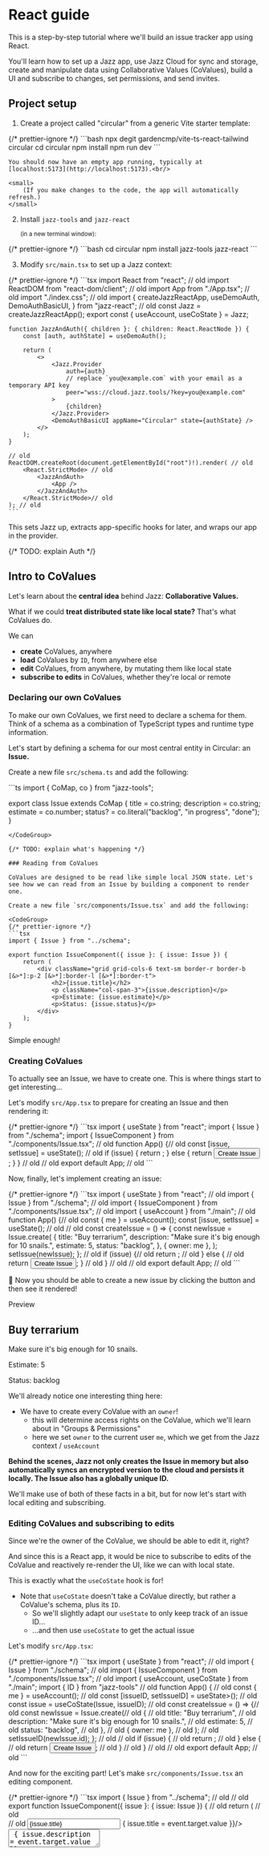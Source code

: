 
# React guide

This is a step-by-step tutorial where we'll build an issue tracker app using React.

You'll learn how to set up a Jazz app, use Jazz Cloud for sync and storage, create and manipulate data using
Collaborative Values (CoValues), build a UI and subscribe to changes, set permissions, and send invites.

## Project setup

1. Create a project called "circular" from a generic Vite starter template:

<CodeGroup>
    {/* prettier-ignore */}
    ```bash
    npx degit gardencmp/vite-ts-react-tailwind circular
    cd circular
    npm install
    npm run dev
    ```
</CodeGroup>

    You should now have an empty app running, typically at [localhost:5173](http://localhost:5173).<br/>

    <small>
        (If you make changes to the code, the app will automatically refresh.)
    </small>

2. Install `jazz-tools` and `jazz-react`<br/>

    <small>(in a new terminal window):</small>

<CodeGroup>
    {/* prettier-ignore */}
    ```bash
    cd circular
    npm install jazz-tools jazz-react
    ```
</CodeGroup>

3. Modify `src/main.tsx` to set up a Jazz context:

<CodeGroup>
    {/* prettier-ignore */}
    ```tsx
    import React from "react"; // old
    import ReactDOM from "react-dom/client"; // old
    import App from "./App.tsx"; // old
    import "./index.css"; // old
    import {
        createJazzReactApp,
        useDemoAuth,
        DemoAuthBasicUI,
    } from "jazz-react";
     // old
    const Jazz = createJazzReactApp();
    export const { useAccount, useCoState } = Jazz;

    function JazzAndAuth({ children }: { children: React.ReactNode }) {
        const [auth, authState] = useDemoAuth();

        return (
            <>
                <Jazz.Provider
                    auth={auth}
                    // replace `you@example.com` with your email as a temporary API key
                    peer="wss://cloud.jazz.tools/?key=you@example.com"
                >
                    {children}
                </Jazz.Provider>
                <DemoAuthBasicUI appName="Circular" state={authState} />
            </>
        );
    }

    // old
    ReactDOM.createRoot(document.getElementById("root")!).render( // old
        <React.StrictMode> // old
            <JazzAndAuth>
                <App />
            </JazzAndAuth>
        </React.StrictMode>// old
    ); // old
    ```
</CodeGroup>

This sets Jazz up, extracts app-specific hooks for later, and wraps our app in the provider.

{/* TODO: explain Auth */}

## Intro to CoValues

Let's learn about the **central idea** behind Jazz: **Collaborative Values.**

What if we could **treat distributed state like local state?** That's what CoValues do.

We can

-   **create** CoValues, anywhere
-   **load** CoValues by `ID`, from anywhere else
-   **edit** CoValues, from anywhere, by mutating them like local state
-   **subscribe to edits** in CoValues, whether they're local or remote

### Declaring our own CoValues

To make our own CoValues, we first need to declare a schema for them. Think of a schema as a combination of TypeScript types and runtime type information.

Let's start by defining a schema for our most central entity in Circular: an **Issue.**

Create a new file `src/schema.ts` and add the following:

<CodeGroup>
```ts
import { CoMap, co } from "jazz-tools";

export class Issue extends CoMap {
    title = co.string;
    description = co.string;
    estimate = co.number;
    status? = co.literal("backlog", "in progress", "done");
}
```
</CodeGroup>

{/* TODO: explain what's happening */}

### Reading from CoValues

CoValues are designed to be read like simple local JSON state. Let's see how we can read from an Issue by building a component to render one.

Create a new file `src/components/Issue.tsx` and add the following:

<CodeGroup>
{/* prettier-ignore */}
```tsx
import { Issue } from "../schema";

export function IssueComponent({ issue }: { issue: Issue }) {
    return (
        <div className="grid grid-cols-6 text-sm border-r border-b [&>*]:p-2 [&>*]:border-l [&>*]:border-t">
            <h2>{issue.title}</h2>
            <p className="col-span-3">{issue.description}</p>
            <p>Estimate: {issue.estimate}</p>
            <p>Status: {issue.status}</p>
        </div>
    );
}
```
</CodeGroup>

Simple enough!

### Creating CoValues

To actually see an Issue, we have to create one. This is where things start to get interesting...

Let's modify `src/App.tsx` to prepare for creating an Issue and then rendering it:

<CodeGroup>
{/* prettier-ignore */}
```tsx
import { useState } from "react";
import { Issue } from "./schema";
import { IssueComponent } from "./components/Issue.tsx";
// old
function App() {// old
    const [issue, setIssue] = useState<Issue>();
    // old
    if (issue) {
        return <IssueComponent issue={issue} />;
    } else {
        return <button>Create Issue</button>;
    }
} // old
// old
export default App; // old
```
</CodeGroup>

Now, finally, let's implement creating an issue:

<CodeGroup>
{/* prettier-ignore */}
```tsx
import { useState } from "react"; // old
import { Issue } from "./schema"; // old
import { IssueComponent } from "./components/Issue.tsx"; // old
import { useAccount } from "./main";
// old
function App() {// old
    const { me } = useAccount();
    const [issue, setIssue] = useState<Issue>(); // old
    // old
    const createIssue = () => {
        const newIssue = Issue.create(
            {
                title: "Buy terrarium",
                description: "Make sure it's big enough for 10 snails.",
                estimate: 5,
                status: "backlog",
            },
            { owner: me },
        );
        setIssue(newIssue);
    };
    // old
    if (issue) {// old
        return <IssueComponent issue={issue} />; // old
    } else { // old
        return <button onClick={createIssue}>Create Issue</button>;
    } // old
} // old
// old
export default App; // old
```
</CodeGroup>

🏁 Now you should be able to create a new issue by clicking the button and then see it rendered!

<div className="text-xs uppercase text-stone-400 dark:text-stone-600 tracking-wider -mb-3">
    Preview
</div>
<div className="p-3 md:-mx-3 rounded border border-stone-100 bg-white dark:bg-black not-prose">
    <div className="grid grid-cols-6 text-sm border-r border-b [&>*]:p-2 [&>*]:border-l [&>*]:border-t">
        <h2>Buy terrarium</h2>
        <p className="col-span-3">Make sure it's big enough for 10 snails.</p>
        <p>Estimate: 5</p>
        <p>Status: backlog</p>
    </div>
</div>

We'll already notice one interesting thing here:

-   We have to create every CoValue with an `owner`!
    -   this will determine access rights on the CoValue, which we'll learn about in "Groups & Permissions"
    -   here we set `owner` to the current user `me`, which we get from the Jazz context / `useAccount`

**Behind the scenes, Jazz not only creates the Issue in memory but also automatically syncs an encrypted version to the cloud and persists it locally. The Issue also has a globally unique ID.**

We'll make use of both of these facts in a bit, but for now let's start with local editing and subscribing.

### Editing CoValues and subscribing to edits

Since we're the owner of the CoValue, we should be able to edit it, right?

And since this is a React app, it would be nice to subscribe to edits of the CoValue and reactively re-render the UI, like we can with local state.

This is exactly what the `useCoState` hook is for!

-   Note that `useCoState` doesn't take a CoValue directly, but rather a CoValue's schema, plus its `ID`.
    -   So we'll slightly adapt our `useState` to only keep track of an issue ID...
    -   ...and then use `useCoState` to get the actual issue

Let's modify `src/App.tsx`:

<CodeGroup>
{/* prettier-ignore */}
```tsx
import { useState } from "react"; // old
import { Issue } from "./schema"; // old
import { IssueComponent } from "./components/Issue.tsx"; // old
import { useAccount, useCoState } from "./main";
import { ID } from "jazz-tools"
// old
function App() { // old
    const { me } = useAccount(); // old
    const [issueID, setIssueID] = useState<ID<Issue>>();
    // old
    const issue = useCoState(Issue, issueID);
    // old
    const createIssue = () => {// old
        const newIssue = Issue.create(// old
            { // old
                title: "Buy terrarium", // old
                description: "Make sure it's big enough for 10 snails.", // old
                estimate: 5, // old
                status: "backlog", // old
            }, // old
            { owner: me }, // old
        ); // old
        setIssueID(newIssue.id);
    }; // old
    // old
    if (issue) { // old
        return <IssueComponent issue={issue} />; // old
    } else { // old
        return <button onClick={createIssue}>Create Issue</button>; // old
    } // old
} // old
// old
export default App; // old
```
</CodeGroup>

And now for the exciting part! Let's make `src/components/Issue.tsx` an editing component.

<CodeGroup>
{/* prettier-ignore */}
```tsx
import { Issue } from "../schema"; // old
// old
export function IssueComponent({ issue }: { issue: Issue }) { // old
    return ( // old
        <div className="grid grid-cols-6 text-sm border-r border-b [&>*]:p-2 [&>*]:border-l [&>*]:border-t"> // old
            <input type="text"
                value={issue.title}
                onChange={(event) => { issue.title = event.target.value }}/>
            <textarea className="col-span-3"
                value={issue.description}
                onChange={(event) => { issue.description = event.target.value }}/>
            <label className="flex">
                Estimate:
                <input type="number" className="text-right min-w-0"
                    value={issue.estimate}
                    onChange={(event) => { issue.estimate = Number(event.target.value) }}/>
            </label>
            <select
                value={issue.status}
                onChange={(event) => {
                    issue.status = event.target.value as "backlog" | "in progress" | "done"
                }}
            >
                <option value="backlog">Backlog</option>
                <option value="in progress">In Progress</option>
                <option value="done">Done</option>
            </select>
        </div> // old
    ); // old
} // old
```
</CodeGroup>

<div className="text-xs uppercase text-stone-400 dark:text-stone-600 tracking-wider -mb-3">
    Preview
</div>
<div className="p-3 md:-mx-3 rounded border border-stone-100 bg-white dark:bg-black not-prose">
    <div className="grid grid-cols-6 text-sm border-r border-b [&>*]:p-2 [&>*]:border-l [&>*]:border-t">
        <input type="text" value={"Buy terrarium"} />
        <input
            type="text"
            className="col-span-3"
            value={"Make sure it's big enough for 10 snails."}
        />
        <label className="flex">
            Estimate:{" "}
            <input type="number" value={5} className="text-right min-w-0" />
        </label>
        <select value={"backlog"}>
            <option value="backlog">Backlog</option>
            <option value="in progress">In Progress</option>
            <option value="done">Done</option>
        </select>
    </div>
</div>

🏁 Now you should be able to edit the issue after creating it!

You'll immediately notice that we're doing something non-idiomatic for React: we mutate the issue directly, by assigning to its properties.

This works because CoValues

-   intercept these edits
-   update their local view accordingly (React doesn't really care after rendering)
-   notify subscribers of the change (who will receive a fresh, updated view of the CoValue)

<aside className="text-sm border border-stone-300 dark:border-stone-700 rounded px-4 my-4 max-w-3xl [&_pre]:mx-0">
    <h4 className="not-prose text-base py-2 mb-3 px-4 border-b border-stone-300 dark:border-stone-700">💡 A Quick Overview of Subscribing to CoValues</h4>

    There are three main ways to subscribe to a CoValue:

    1.  Directly on an instance:

  <CodeGroup size="sm">
        ```ts
        const unsub = issue.subscribe([], (updatedIssue) => console.log(updatedIssue));
        ```
  </CodeGroup>

    2.  If you only have an ID (this will load the issue if needed):

  <CodeGroup size="sm">
        ```ts
        const unsub = Issue.subscribe(issueID, me, [], (updatedIssue) => {
            console.log(updatedIssue);
        });
        ```
  </CodeGroup>

    3.  If you're in a React component, to re-render reactively:

        `tsx
        const issue = useCoState(Issue, issueID);
        `


            By the way, `useCoState` is basically just an optimized version of
  <CodeGroup size="sm">
            ```ts
            function useCoState<V extends CoValue>(Schema: CoValueClass<V>, id?: ID<V>): V | undefined {
                const { me } = useAccount();
                const [value, setValue] = useState<V>();

                useEffect(() => Schema.subscribe(id, me, [], setValue), [id]);

                return value;
            }
            ```
  </CodeGroup>

</aside>

We have one subscriber on our Issue, with `useCoState` in `src/App.tsx`, which will cause the `App` component and its children **to** re-render whenever the Issue changes.

### Automatic local & cloud persistence

So far our Issue CoValues just looked like ephemeral local state. We'll now start exploring the first main feature that makes CoValues special: **automatic persistence.**

Actually, all the Issue CoValues we've created so far **have already been automatically persisted** to the cloud and locally - but we lose track of their ID after a reload.

So let's store the ID in the browser's URL and make sure our useState is in sync with that.

<CodeGroup>
{/* prettier-ignore */}
```tsx
import { useState } from "react"; // old
import { Issue } from "./schema"; // old
import { IssueComponent } from "./components/Issue.tsx"; // old
import { useAccount, useCoState } from "./main"; // old
import { ID } from "jazz-tools" // old
// old
function App() { // old
    const { me } = useAccount(); // old
    const [issueID, setIssueID] = useState<ID<Issue> | undefined>(
        (window.location.search?.replace("?issue=", "") || undefined) as ID<Issue> | undefined,
    );
    // old
    const issue = useCoState(Issue, issueID); // old
    // old
    const createIssue = () => {// old
        const newIssue = Issue.create(// old
            { // old
                title: "Buy terrarium", // old
                description: "Make sure it's big enough for 10 snails.", // old
                estimate: 5, // old
                status: "backlog", // old
            }, // old
            { owner: me }, // old
        ); // old
        setIssueID(newIssue.id); // old
        window.history.pushState({}, "", `?issue=${newIssue.id}`);
    }; // old
    // old
    if (issue) { // old
        return <IssueComponent issue={issue} />; // old
    } else { // old
        return <button onClick={createIssue}>Create Issue</button>; // old
    } // old
} // old
// old
export default App; // old
```
</CodeGroup>

🏁 Now you should be able to create an issue, edit it, reload the page, and still see the same issue.

### Remote sync

To see that sync is also already working, try the following:

-   copy the URL to a new tab in the same browser window and see the same issue
-   edit the issue and see the changes reflected in the other tab!

This works because we load the issue as the same account that created it and owns it (remember how you set `{ owner: me }`).

But how can we share an Issue with someone else?

### simple public sharing

We'll learn more about access control in "Groups & Permissions", but for now let's build a super simple way of sharing an Issue by just making it publicly readable & writable.

All we have to do is create a new group to own each new issue and add "everyone" as a "writer":

<CodeGroup>
{/* prettier-ignore */}
```tsx
import { useState } from "react"; // old
import { Issue } from "./schema"; // old
import { IssueComponent } from "./components/Issue.tsx"; // old
import { useAccount, useCoState } from "./main"; // old
import { ID, Group } from "jazz-tools"
// old
function App() { // old
    const { me } = useAccount(); // old
    const [issueID, setIssueID] = useState<ID<Issue> | undefined>(// old
        (window.location.search?.replace("?issue=", "") || undefined) as ID<Issue> | undefined,// old
    ); // old
    // old
    const issue = useCoState(Issue, issueID); // old
    // old
    const createIssue = () => { // old
        const group = Group.create({ owner: me });
        group.addMember("everyone", "writer");
        // old
        const newIssue = Issue.create( // old
            { // old
                title: "Buy terrarium", // old
                description: "Make sure it's big enough for 10 snails.", // old
                estimate: 5, // old
                status: "backlog", // old
            }, // old
            { owner: group },
        ); // old
        setIssueID(newIssue.id); // old
        window.history.pushState({}, "", `?issue=${newIssue.id}`); // old
    }; // old
    // old
    if (issue) { // old
        return <IssueComponent issue={issue} />; // old
    } else { // old
        return <button onClick={createIssue}>Create Issue</button>; // old
    } // old
} // old
// old
export default App; // old
```
</CodeGroup>

🏁 Now you should be able to open the Issue (with its unique URL) on another device or browser, or send it to a friend and you should be able to **edit it together in realtime!**

This concludes our intro to the essence of CoValues. Hopefully you're starting to have a feeling for how CoValues behave and how they're magically available everywhere.

## Refs & auto-subscribe

Now let's have a look at how to compose CoValues into more complex structures and build a whole app around them.

Let's extend our two data model to include "Projects" which have a list of tasks and some properties of their own.

Using plain objects, you would probably type a Project like this:

<CodeGroup>
```ts
type Project = {
    name: string;
    issues: Issue[];
};
```
</CodeGroup>

In order to create this more complex structure in a fully collaborative way, we're going to need _references_ that allow us to nest or link CoValues.

Add the following to `src/schema.ts`:

<CodeGroup>
```ts
import { CoMap, CoList, co } from "jazz-tools";
// old
export class Issue extends CoMap { // old
    title = co.string; // old
    description = co.string; // old
    estimate = co.number; // old
    status? = co.literal("backlog", "in progress", "done"); // old
} // old
// old
export class ListOfIssues extends CoList.Of(co.ref(Issue)) {}

export class Project extends CoMap {
    name = co.string;
    issues = co.ref(ListOfIssues);
}
```
</CodeGroup>

Now let's change things up a bit in terms of components as well.

First, we'll change `App.tsx` to create and render `Project`s instead of `Issue`s. (We'll move the `useCoState` into the `ProjectComponent` we'll create in a second).

<CodeGroup>
{/* prettier-ignore */}
```tsx
import { useState } from "react"; // old
import { Project, ListOfIssues } from "./schema";
import { ProjectComponent } from "./components/Project.tsx";
import { useAccount } from "./main";
import { ID, Group } from "jazz-tools"
// old
function App() { // old
    const { me } = useAccount(); // old
    const [projectID, setProjectID] = useState<ID<Project> | undefined>(
        (window.location.search?.replace("?project=", "") || undefined) as ID<Project> | undefined
    );
    // old
    const issue = useCoState(Issue, issueID); // *bin*
    // old
    const createProject = () => {
        const group = Group.create({ owner: me });
        group.addMember("everyone", "writer");

        const newProject = Project.create(
            {
                name: "New Project",
                issues: ListOfIssues.create([], { owner: group })
            },
            { owner: group },
        );
        setProjectID(newProject.id);
        window.history.pushState({}, "", `?project=${newProject.id}`);
    };
    // old
    if (projectID) {
        return <ProjectComponent projectID={projectID} />;
    } else {
        return <button onClick={createProject}>Create Project</button>;
    }
} // old
// old
export default App; // old
```
</CodeGroup>

Now we'll actually create the `ProjectComponent` that renders a `Project` and its `Issue`s.

Create a new file `src/components/Project.tsx` and add the following:

<CodeGroup>
{/* prettier-ignore */}
```tsx
import { ID } from "jazz-tools";
import { Project, Issue } from "../schema";
import { IssueComponent } from "./Issue.tsx";
import { useCoState } from "../main";

export function ProjectComponent({ projectID }: { projectID: ID<Project> }) {
    const project = useCoState(Project, projectID);

    const createAndAddIssue = () => {
        project?.issues?.push(Issue.create({
            title: "",
            description: "",
            estimate: 0,
            status: "backlog",
        }, { owner: project._owner }));
    };

    return project ? (
        <div>
            <h1>{project.name}</h1>
            <div className="border-r border-b">
                {project.issues?.map((issue) => (
                    issue && <IssueComponent key={issue.id} issue={issue} />
                ))}
                <button onClick={createAndAddIssue}>Create Issue</button>
            </div>
        </div>
    ) : (
        <div>Loading project...</div>
    );
}
```
</CodeGroup>

🏁 Now you should be able to create a project, add issues to it, share it, and edit it collaboratively!

Two things to note here:

-   We create a new Issue like before, and then push it into the `issues` list of the Project. By setting the `owner` to the Project's owner, we ensure that the Issue has the same access rights as the project itself.
-   We only need to use `useCoState` on the Project, and the nested `ListOfIssues` and each `Issue` will be **automatically loaded and subscribed to when we access them.**
-   However, because either the `Project`, `ListOfIssues`, or each `Issue` might not be loaded yet, we have to check for them being defined.

### Precise loading depths

The load-and-subscribe-on-access is a convenient way to have your rendering drive data loading (including in nested components!) and lets you quickly chuck UIs together without worrying too much about the shape of all data you'll need.

But you can also take more precise control over loading by defining a minimum-depth to load in `useCoState`:

<CodeGroup>
{/* prettier-ignore */}
```tsx
import { ID } from "jazz-tools";// old
import { Project, Issue } from "../schema"; // old
import { IssueComponent } from "./Issue.tsx"; // old
import { useCoState } from "../main"; // old
// old
export function ProjectComponent({ projectID }: { projectID: ID<Project> }) {// old
    const project = useCoState(Project, projectID, { issues: [{}] });

    const createAndAddIssue = () => {// old
        project?.issues.push(Issue.create({
            title: "",// old
            description: "",// old
            estimate: 0,// old
            status: "backlog",// old
        }, { owner: project._owner }));// old
    };// old
// old
    return project ? (// old
        <div>// old
            <h1>{project.name}</h1>// old
            <div className="border-r border-b">// old
                {project.issues.map((issue) => (
                    <IssueComponent key={issue.id} issue={issue} />
                ))}// old
                <button onClick={createAndAddIssue}>Create Issue</button>// old
            </div>// old
        </div>// old
    ) : (// old
        <div>Loading project...</div>// old
    );// old
}// old
```
</CodeGroup>

The loading-depth spec `{ issues: [{}] }` means "in `Project`, load `issues` and load each item in `issues` shallowly". (Since an `Issue` doesn't have any further references, "shallowly" actually means all its properties will be available).

-   Now, we can get rid of a lot of coniditional accesses because we know that once `project` is loaded, `project.issues` and each `Issue` in it will be loaded as well.
-   This also results in only one rerender and visual update when everything is loaded, which is faster (especially for long lists) and gives you more control over the loading UX.

{/* TODO: explain about not loaded vs not set/defined and `_refs` basics */}

## Groups & permissions

We've seen briefly how we can use Groups to give everyone access to a Project,
and how we can use `{ owner: me }` to make something private to the current user.

### Groups / Accounts as permission scopes

This gives us a hint of how permissions work in Jazz: **every CoValue has an owner,
and the access rights on that CoValue are determined by its owner.**

 - If the owner is an Account, only that Account can read and write the CoValue.
 - If the owner is a Group, the access rights depend on the *role* of the Account (that is trying to access the CoValue) in that Group.
    - `"reader"`s can read but not write to CoValues belonging to the Group.
    - `"writer"`s can read and write to CoValues belonging to the Group.
    - `"admin"`s can read and write to CoValues belonging to the Group *and can add and remove other members from the Group itself.*

### Creating invites

There is also an abstraction for creating *invitations to join a Group* (with a specific role) that you can use
to add people without having to know their Account ID.

Let's use these abstractions to build teams for a Project that we can invite people to.

Turns out, we're already mostly there! First, let's remove making the Project public:

<CodeGroup>
{/* prettier-ignore */}
```tsx
import { useState } from "react"; // old
import { Project, ListOfIssues } from "./schema"; // old
import { ProjectComponent } from "./components/Project.tsx"; // old
import { useAccount } from "./main"; // old
import { ID, Group } from "jazz-tools" // old
// old
function App() { // old
    const { me } = useAccount(); // old
    const [projectID, setProjectID] = useState<ID<Project> | undefined>( // old
        (window.location.search?.replace("?project=", "") || undefined) as ID<Project> | undefined, // old
    ); // old
    // old
    const createProject = () => { // old
        const group = Group.create({ owner: me }); // old
        group.addMember("everyone", "writer"); // *bin*
        // old
        const newProject = Project.create( // old
            { // old
                name: "New Project", // old
                issues: ListOfIssues.create([], { owner: group }) // old
            }, // old
            { owner: group }, // old
        ); // old
        setProjectID(newProject.id); // old
        window.history.pushState({}, "", `?project=${newProject.id}`); // old
    }; // old
    // old
    if (projectID) { // old
        return <ProjectComponent projectID={projectID} />; // old
    } else { // old
        return <button onClick={createProject}>Create Project</button>; // old
    } // old
} // old
// old
export default App; // old
```
</CodeGroup>

Now, inside ProjectComponent, let's add a button to invite guests (read-only) or members (read-write) to the Project.

<CodeGroup>
{/* prettier-ignore */}
```tsx
import { ID } from "jazz-tools"; // old
import { Project, Issue } from "../schema"; // old
import { IssueComponent } from "./Issue.tsx"; // old
import { useCoState } from "../main"; // old
import { createInviteLink } from "jazz-react";
// old

export function ProjectComponent({ projectID }: { projectID: ID<Project> }) {// old
    const project = useCoState(Project, projectID, { issues: [{}] }); // old

    const invite = (role: "reader" | "writer") => {
        const link = createInviteLink(project, role, { valueHint: "project" });
        navigator.clipboard.writeText(link);
    };

    const createAndAddIssue = () => {// old
        project?.issues.push(Issue.create({ // old
            title: "",// old
            description: "",// old
            estimate: 0,// old
            status: "backlog",// old
        }, { owner: project._owner }));// old
    };// old
// old
    return project ? (// old
        <div>// old
            <h1>{project.name}</h1>// old
            {project._owner?.myRole() === "admin" && (
                <>
                    <button onClick={() => invite("reader")}>Invite Guest</button>
                    <button onClick={() => invite("writer")}>Invite Member</button>
                </>
            )}
            <div className="border-r border-b">// old
                {project.issues.map((issue) => ( // old
                    <IssueComponent key={issue.id} issue={issue} /> // old
                ))}// old
                <button onClick={createAndAddIssue}>Create Issue</button>// old
            </div>// old
        </div>// old
    ) : (// old
        <div>Loading project...</div>// old
    );// old
}// old
```
</CodeGroup>

### Consuming invites
<div className="text-amber-500 mt-52">
    🚧 OH NO - This is as far as we've written the Guide. 🚧
</div>
{" -> "}
<a href="https://github.com/gardencmp/jazz/issues/186">Complain on GitHub</a>
